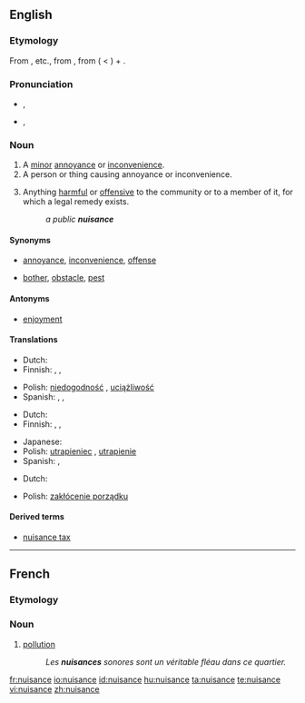 ==English==

===Etymology===
From {{etyl|xno}} {{term|nusaunce}}, {{term|nussance}} etc., from {{OF.}} {{term|nuisance|lang=fro}}, from {{term|nuisire||to harm}} ( < {{etyl|la}} {{term|noceo|noceō|I harm}}) + {{term|-ance}}.

===Pronunciation===
* {{a|UK}} {{IPA|/ˈnjuːsəns/}}, {{SAMPA|/"nju:.s@ns/}}
* {{a|US}} {{IPA|/ˈnuːsəns/}}, {{SAMPA|/"nu:.s@ns/}}

===Noun===
{{wikipedia}}
{{en-noun}}

# A [[minor]] [[annoyance]] or [[inconvenience]].
# A person or thing causing annoyance or inconvenience.
# {{law}} Anything [[harmful]] or [[offensive]] to the community or to a member of it, for which a legal remedy exists.
#: ''a public '''nuisance'''''

====Synonyms====
* {{sense|minor annoyance or inconvenience}} [[annoyance]], [[inconvenience]], [[offense]]
* {{sense|person of thing causing annoyance or inconvenience}} [[bother]], [[obstacle]], [[pest]]

====Antonyms====
* {{sense|minor annoyance or inconvenience}} [[enjoyment]]

====Translations====
{{trans-top|minor annoyance or inconvenience}}
* Dutch: {{t|nl|overlast|m}}
* Finnish: {{t-|fi|harmi}}, {{t-|fi|kiusa}}, {{t-|fi|riesa}}
{{trans-mid}}
* Polish: [[niedogodność]] {{f}}, [[uciążliwość]] {{f}}
* Spanish: {{t|es|molestia|f}}, {{t|es|engorro|m}}, {{t|es|incomodidad|f}}
{{trans-bottom}}

{{trans-top|person or thing causing annoyance of inconvenience}}
* Dutch: {{t|nl|lastpost|m}}
* Finnish: {{t-|fi|kiusankappale}}, {{t-|fi|riesa}}, {{t-|fi|maanvaiva}}
{{trans-mid}}
* Japanese: {{t|ja|厄介者|tr=yakkai-mono|sc=Jpan}}
* Polish: [[utrapieniec]] {{m}}, [[utrapienie]] {{n}}
* Spanish: {{t|es|inconveniente|m}}, {{t|es|estorbo|m}}
{{trans-bottom}}

{{trans-top|law: anything harmful or offensive to the community or to a member of it}}
* Dutch: {{t|nl|overlast|m}}
{{trans-mid}}
* Polish: [[zakłócenie porządku]] {{n}}
{{trans-bottom}}

====Derived terms====
* [[nuisance tax]]

----

==French==

===Etymology===
{{suffix|nuire|ance}}

===Noun===
{{fr-noun|f}}

# [[pollution]]
#: ''Les '''nuisances''' sonores sont un véritable fléau dans ce quartier.''

[[fr:nuisance]]
[[io:nuisance]]
[[id:nuisance]]
[[hu:nuisance]]
[[ta:nuisance]]
[[te:nuisance]]
[[vi:nuisance]]
[[zh:nuisance]]